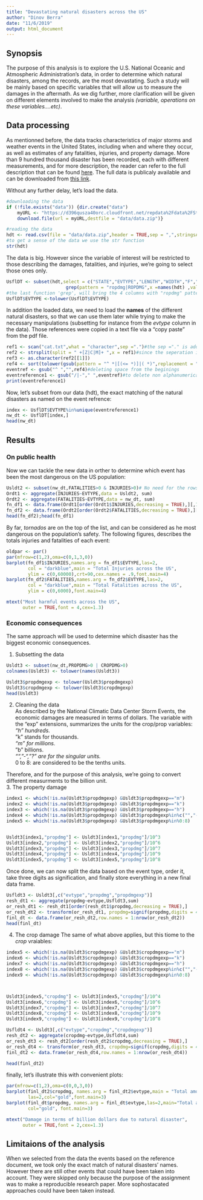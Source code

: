 ```yaml
---
title: "Devastating natural disasters across the US"
author: "Dinov Berra"
date: "11/6/2019"
output: html_document
---
```

## Synopsis  
The purpose of this analysis is to explore the U.S. National Oceanic and Atmospheric Administration's data,
in order to determine which natural disasters, among the records, are the most devastating. Such a study will be mainly based on specific variables that will allow us to measure the damages in the aftermath. As we dig further, more clarification will be given on different elements involved to make the analysis _(variable, operations on these variables....etc)_.

## Data processing

As mentionned before, the data tracks characteristics of major storms and weather events in the United States, including when and where they occur, as well as estimates of any fatalities, injuries, and property damage. More than 9 hundred thousand disaster has been recorded, each with different measurements, and for more description, the reader can refer to the full description that can be found [here](https://d396qusza40orc.cloudfront.net/repdata%2Fpeer2_doc%2Fpd01016005curr.pdf).
The full data is publicaly available and can be downloaded from [this link](https://d396qusza40orc.cloudfront.net/repdata%2Fdata%2FStormData.csv.bz2).

Without any further delay, let's load the data.

```r
#downloading the data
if (!file.exists("data")) {dir.create("data")
    myURL <- "https://d396qusza40orc.cloudfront.net/repdata%2Fdata%2FStormData.csv.bz2"
    download.file(url = myURL,destfile = "data/data.zip")}

#reading the data
hdt <- read.csv(file = "data/data.zip",header = TRUE,sep = ",",stringsAsFactors = FALSE)
#to get a sense of the data we use the str function
str(hdt)
```
The data is big. However since the variable of interest will be restricted to those describing the damages, fatalities, and injuries, we're going to select those ones only.
```r
UsflDT <- subset(hdt,select = c("STATE","EVTYPE","LENGTH","WIDTH","F","MAG","FATALITIES","INJURIES",
                      grep(pattern = "ropdmg|ROPDMG",x =names(hdt) ,value = TRUE)))
#the last function 'grep', will bring the 4 columns with "ropdmg" pattern, which are: cropdmg, cropdmgexp,propdmg,propdmgexp
UsflDT$EVTYPE <-tolower(UsflDT$EVTYPE)
```
In addition the loaded data, we need to load the **names** of the different natural disasters, so that we can use them later while trying to make the necessary manipulations (subsetting for instance from the _evtype_ column in the data). Those references were copied in a text file via a "copy paste" from the pdf file.
```r
ref1 <- scan("cat.txt",what = "character",sep =".")#the sep ="." is added to load it a one char
ref2 <- strsplit(split = " +[Z|C|M]+ ",x = ref1)#since the seperation is gonna be the Z M C letters, we simpy use them as separators
ref3 <- as.character(ref2[[1]])
ref4 <- sort(tolower(gsub(pattern = "^ *|[(<= *)]|( *)",replacement = " ",x = ref3)))
eventref <- gsub("^ ","",ref4)#deleting space from the beginings
eventreference1 <- gsub("/|-"," ",eventref)#to delete non alphanumericals
print(eventreference1)
```
Now, let's subset from our data (hdt), the exact matching of the natural disasters as named on the event refrence:
```r
index <- UsflDT$EVTYPE%in%unique(eventreference1)
nw_dt <- UsflDT[index,]
head(nw_dt)
```

## Results  
### On public health  
Now we can tackle the new data in orther to determine which event has been the most dangerous on the US population:
```r
Usldt2 <- subset(nw_dt,FATALITIES>0 & INJURIES>0)# No need for the rows with falities or injuries  equal to zero. It will allow us to drastically reduce the size of data.
Ordt1 <- aggregate(INJURIES~EVTYPE,data = Usldt2, sum)
Ordt2 <- aggregate(FATALITIES~EVTYPE,data = nw_dt, sum)
fn_df1 <- data.frame(Ordt1[order(Ordt1$INJURIES,decreasing = TRUE),][,1:2], row.names = 1:nrow(Ordt1))
fn_df2 <- data.frame(Ordt2[order(Ordt2$FATALITIES,decreasing = TRUE),][,1:2], row.names = 1:nrow(Ordt2))
head(fn_df2);head(fn_df1)
```
By far, *tornados* are on the top of the list, and can be considered as he most dangerous on the population's safety. The following figures, describes the totals injuries and fatalities of each event:
```r
oldpar <- par()
par(mfrow=c(1,2),oma=c(0,1,3,0))
barplot(fn_df1$INJURIES,names.arg = fn_df1$EVTYPE,las=2,
        col = "darkblue",main = "Total Injuries across the US",
        ylim = c(0,60000),crt=90,cex.names = .9,font.main=4)
barplot(fn_df2$FATALITIES,names.arg = fn_df2$EVTYPE,las=2,
        col = "darkblue",main = "Total Fatalities across the US",
        ylim = c(0,6000),font.main=4)

mtext("Most harmful events across the US", 
      outer = TRUE,font = 4,cex=1.3)

```  

### Economic consequences  
The same approach will be used to determine which disaster has the biggest economic consequences.  

1. Subsetting the data
```r
Usldt3 <- subset(nw_dt,PROPDMG>0 | CROPDMG>0)
colnames(Usldt3) <- tolower(names(Usldt3))

Usldt3$propdmgexp <- tolower(Usldt3$propdmgexp)
Usldt3$cropdmgexp <- tolower(Usldt3$cropdmgexp)
head(Usldt3)
```
2. Cleaning the data  
As described by the National Climatic Data Center Storm Events, the economic damages are measured in terms of dollars. The variable with the "exp" extensions, summarizes the units for the crop/prop variables:  
*"h" hundreds.  
*"k" stands for thousands.  
*"m" for millions.  
*"b" billions.  
*"","-","?" are for the singular units.  
*0 to 8: are considered to be the tenths units.

Therefore, and for the purpose of this analysis, we're going to convert different measurments to the billion unit.  
3. The property damage  

```r

index1 <- which(!is.na(Usldt3$propdmgexp) &Usldt3$propdmgexp=="m")
index2 <- which(!is.na(Usldt3$propdmgexp) &Usldt3$propdmgexp=="k")
index3 <- which(!is.na(Usldt3$propdmgexp) &Usldt3$propdmgexp=="h")
index4 <- which(!is.na(Usldt3$propdmgexp) &Usldt3$propdmgexp%in%c("","-","?"))
index5 <- which(!is.na(Usldt3$propdmgexp) &Usldt3$propdmgexp%in%0:8)


Usldt3[index1,"propdmg"] <- Usldt3[index1,"propdmg"]/10^3
Usldt3[index2,"propdmg"] <- Usldt3[index2,"propdmg"]/10^6
Usldt3[index3,"propdmg"] <- Usldt3[index3,"propdmg"]/10^7
Usldt3[index4,"propdmg"] <- Usldt3[index4,"propdmg"]/10^9
Usldt3[index5,"propdmg"] <- Usldt3[index5,"propdmg"]/10^8
```

Once done, we can now split the data based on the event type, order it, take three digits as signification, and finally store everything in a new final data frame.

```r
Usfldt3 <- Usldt3[,c("evtype","propdmg","propdmgexp")]
resh_dt1 <- aggregate(propdmg~evtype,Usfldt3,sum)
or_resh_dt1 <- resh_dt1[order(resh_dt1$propdmg,decreasing = TRUE),]
or_resh_dt2 <- transform(or_resh_dt1, propdmg=signif(propdmg,digits = 4))
finl_dt <- data.frame(or_resh_dt2,row.names = 1:nrow(or_resh_dt2))
head(finl_dt)
```

4. The crop damage
The same of what above applies, but this tiome to the _*crop*_ vraiables:
```r
index5 <- which(!is.na(Usldt3$cropdmgexp) &Usldt3$cropdmgexp=="m")
index6 <- which(!is.na(Usldt3$cropdmgexp) &Usldt3$cropdmgexp=="k")
index7 <- which(!is.na(Usldt3$cropdmgexp) &Usldt3$cropdmgexp=="h")
index8 <- which(!is.na(Usldt3$cropdmgexp) &Usldt3$cropdmgexp%in%c("","-","?"))
index9 <- which(!is.na(Usldt3$cropdmgexp) &Usldt3$cropdmgexp%in%0:8)



Usldt3[index5,"cropdmg"] <- Usldt3[index5,"cropdmg"]/10^4
Usldt3[index6,"cropdmg"] <- Usldt3[index6,"cropdmg"]/10^6
Usldt3[index7,"cropdmg"] <- Usldt3[index7,"cropdmg"]/10^7
Usldt3[index8,"cropdmg"] <- Usldt3[index8,"cropdmg"]/10^9
Usldt3[index9,"cropdmg"] <- Usldt3[index9,"cropdmg"]/10^8

Usfldt4 <- Usldt3[,c("evtype","cropdmg","cropdmgexp")]
resh_dt2 <- aggregate(cropdmg~evtype,Usfldt4,sum)
or_resh_dt3 <- resh_dt2[order(resh_dt2$cropdmg,decreasing = TRUE),]
or_resh_dt4 <- transform(or_resh_dt3, cropdmg=signif(cropdmg,digits = 4))
finl_dt2 <- data.frame(or_resh_dt4,row.names = 1:nrow(or_resh_dt4))

head(finl_dt2)
```


finally, let's illustrate this with convenient plots:  
```r
par(mfrow=c(1,2),oma=c(0,0,3,0))
barplot(finl_dt2$cropdmg, names.arg = finl_dt2$evtype,main = "Total amount of property damage",
        las=2,col="gold",font.main=3)
barplot(finl_dt$propdmg, names.arg = finl_dt$evtype,las=2,main="Total amount of crop damage",
        col="gold", font.main=3)

mtext("Damage in terms of billion dollars due to natural disaster", 
      outer = TRUE,font = 2,cex=1.3)

```


## Limitaions of the analysis  

When we selected from the data the events based on the reference document, we took only the exact match of natural disasters' names. However there are still other events that could have been taken into account. They were skipped only because the purpose of the assignment was to make a reproducible research paper. More sophostacated approaches could have been taken instead.

